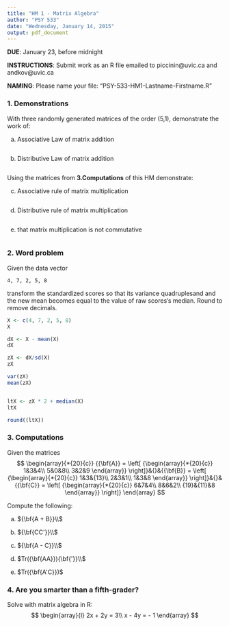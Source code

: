 ```yaml
---
title: "HM 1 - Matrix Algebra"
author: "PSY 533"
date: "Wednesday, January 14, 2015"
output: pdf_document
---
```



**DUE**: January 23, before midnight  

**INSTRUCTIONS**: Submit work as an R file emailed to piccinin@uvic.ca and andkov@uvic.ca

**NAMING**: Please name your file: "PSY-533-HM1-Lastname-Firstname.R"


### 1.  Demonstrations

With three randomly generated  matrices of the order (5,1), demonstrate the work of:   

a) Associative Law of matrix addition  
```r

```

b) Distributive Law of matrix addition  
```r

```

Using the matrices from **3.Computations** of this HM demonstrate:

c)  Associative rule of matrix multiplication

```r

```

d)  Distributive rule of matrix multiplication
```r

```

e)  that matrix multiplication is not commutative
```r

```


### 2. Word problem
Given the data vector
```
4, 7, 2, 5, 8
```
transform the standardized scores so that  its variance quadruplesand and the new mean becomes equal to the value of raw scores's median. Round to remove decimals. 


```r
X <- c(4, 7, 2, 5, 8)
X

dX <- X - mean(X)
dX

zX <- dX/sd(X)
zX

var(zX)
mean(zX)


ltX <- zX * 2 + median(X)
ltX

round((ltX))

```

### 3.  Computations
Given the matrices
$$
\begin{array}{*{20}{c}}
{{\bf{A}} = \left[ {\begin{array}{*{20}{c}}
1&3&4\\
5&0&8\\
3&2&9
\end{array}} \right]}&{}&{{\bf{B}} = \left[ {\begin{array}{*{20}{c}}
1&3&{13}\\
2&3&1\\
1&3&8
\end{array}} \right]}&{}&{{\bf{C}} = \left[ {\begin{array}{*{20}{c}}
6&7&4\\
8&6&2\\
{19}&{11}&8
\end{array}} \right]}
\end{array}
$$



Compute the following:

a) ${\bf{A + B}}\\$ 

b) ${\bf{CC'}}\\$

c) ${\bf{A - C}}\\$

d) $Tr({\bf{AA}}){\bf{'}}\\$

e) $Tr({\bf{A'C}})$





### 4. Are you smarter than a fifth-grader?
Solve with matrix algebra in R:
$$ 
\begin{array}{l}
2x + 2y = 3\\
x - 4y =  - 1
\end{array}
$$
